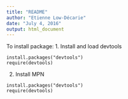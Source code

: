 ```yaml
---
title: "README"
author: "Etienne Low-Décarie"
date: "July 4, 2016"
output: html_document
---
```


To install package:
1. Install and load devtools
```
install.packages("devtools")
require(devtools)
```

2. Install MPN

```
install.packages("devtools")
require(devtools)
```
